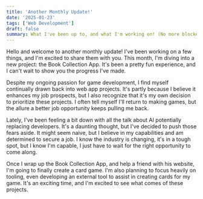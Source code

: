 ```yaml
---
title: 'Another Monthly Update!'
date: '2025-01-23'
tags: ['Web Development']
draft: false
summary: What I've been up to, and what I'm working on! (No more blockers)
---
```


Hello and welcome to another monthly update! I've been working on a few things, and I'm excited to share them with you. This month, I'm diving into a new project: the Book Collection App. It's been a pretty fun experience, and I can't wait to show you the progress I've made.

Despite my ongoing passion for game development, I find myself continually drawn back into web app projects. It's partly because I believe it enhances my job prospects, but I also recognize that it's my own decision to prioritize these projects. I often tell myself I'll return to making games, but the allure a better job opportunity keeps pulling me back.

Lately, I've been feeling a bit down with all the talk about AI potentially replacing developers. It's a daunting thought, but I've decided to push those fears aside. It might seem naive, but I believe in my capabilities and am determined to secure a job. I know the industry is changing, it's in a tough spot, but I know I'm capable, I just have to wait for the right opportunity to come along.

Once I wrap up the Book Collection App, and help a friend with his website, I'm going to finally create a card game. I'm also planning to focus heavily on tooling, even developing an external tool to assist in creating cards for my game. It's an exciting time, and I'm excited to see what comes of these projects.

